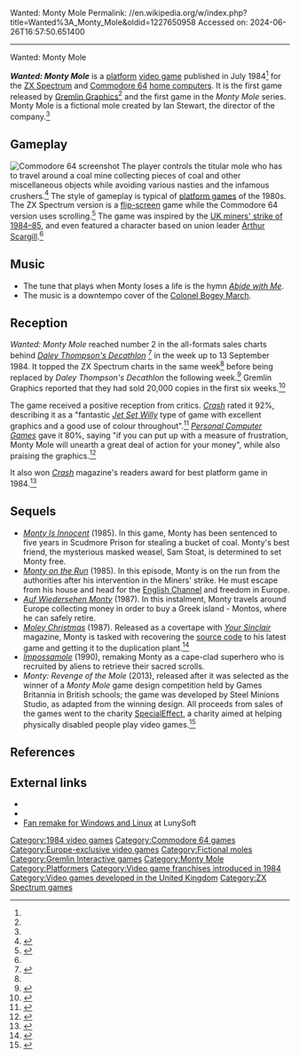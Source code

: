 Wanted: Monty Mole
Permalink: //en.wikipedia.org/w/index.php?title=Wanted%3A_Monty_Mole&oldid=1227650958
Accessed on: 2024-06-26T16:57:50.651400



------
Wanted: Monty Mole
{{Short description|1984 video game}}
{{redirect|Monty Mole|the enemy from Super Mario World|Characters in the Mario franchise#Enemy characters}}
{{Use British English|date=September 2020}}
{{Use dmy dates|date=September 2020}}
{{Infobox video game
|title = Wanted: Monty Mole
|image = Wanted Monty Mole.jpg
|developer = Peter Harrap<ref name=crashaward /> <small>(Spectrum)</small><br>[[Antony Crowther]] <small>(C64)</small>
|publisher = [[Gremlin Interactive|Gremlin Graphics]]
|series = 
|released = {{vgrelease|EU|29 July 1984}}<ref name='cci_dec86'>{{cite magazine |title=Gremlin – The Rising Star|magazine=Commodore Computing International|issue=|publisher=Croftward Ltd|date=December 1986|page=27|url=https://ia800604.us.archive.org/view_archive.php?archive=/1/items/World_of_Spectrum_June_2017_Mirror/World%20of%20Spectrum%20June%202017%20Mirror.zip&file=World%20of%20Spectrum%20June%202017%20Mirror/sinclair/company-pics/g/GremlinGraphicsSoftwareLtd/CCI86/cci_gg2.jpg|access-date=6 December 2022}}</ref>
|genre = [[Platform game|Platformer]]
|modes = [[Single-player video game|Single-player]]
|platforms = [[Commodore 64]], [[ZX Spectrum]]
}}

'''''Wanted: Monty Mole''''' is a [[Platform game|platform]] [[video game]] published in July 1984<ref name='cci_dec86' /> for the [[ZX Spectrum]] and [[Commodore 64]] [[home computer]]s. It is the first game released by [[Gremlin Graphics]]<ref name='cci_dec86' /> and the first game in the ''Monty Mole'' series. Monty Mole is a fictional mole created by Ian Stewart, the director of the company.<ref name='cci_dec86' />

==Gameplay==
[[File:Wanted_Monty_Mole_Commodore_64_Gameplay_Screenshot.png|thumb|left|Commodore 64 screenshot]]
The player controls the titular mole who has to travel around a coal mine collecting pieces of coal and other miscellaneous objects while avoiding various nasties and the infamous crushers.<ref name=eurogamer>{{cite web|url=http://www.eurogamer.net/articles/2011-04-13-peter-harrap-wants-new-monty-mole|title=Peter Harrap wants new Monty Mole|date=April 13, 2011|website=[[Eurogamer]]|first=Robert|last=Purchese|url-status=live|archive-url=https://web.archive.org/web/20110416153059/http://www.eurogamer.net/articles/2011-04-13-peter-harrap-wants-new-monty-mole|archive-date=April 16, 2011|publisher=Gamer Network}}</ref> The style of gameplay is typical of [[platform game]]s of the 1980s. The ZX Spectrum version is a [[flip-screen]] game while the Commodore 64 version uses scrolling.<ref>{{Cite web|url=http://www.the-commodore-zone.com/articlelive/articles/14/1/The-Potty-Programmer/Page1.html|title = The Potty Programmer}}</ref> The game was inspired by the [[UK miners' strike (1984–85)|UK miners' strike of 1984–85]], and even featured a character based on union leader [[Arthur Scargill]].<ref name=eurogamer />

==Music==
* The tune that plays when Monty loses a life is the hymn ''[[Abide with Me]]''.
* The music is a downtempo cover of the [[Colonel Bogey March]].

==Reception==
{{Video game reviews
| award1Pub = ''Crash''
| award1 = Crash Smash<ref>Game review, Crash magazine issue 9, [[Newsfield Publications]] October 1984</ref>
}}
''Wanted: Monty Mole'' reached number 2 in the all-formats sales charts behind ''[[Daley Thompson's Decathlon]]''
<ref name='pcncharts22sep'>{{cite magazine |title=Charts|magazine=Personal Computer News|issue=|publisher=VNU|date=22 September 1984|page=5|url=https://archive.org/details/PersonalComputerNews/PersonalComputerNews079-22Sep1984/page/n5/mode/2up|access-date=6 December 2022}}</ref> in the week up to 13 September 1984. It topped the ZX Spectrum charts in the same week<ref name='pcncharts22sep' /> before being replaced by ''Daley Thompson's Decathlon'' the following week.<ref name='pcncharts29sep'>{{cite magazine |title=Charts|magazine=Personal Computer News|issue=|publisher=VNU|date=29 September 1984|page=4|url=https://archive.org/details/PersonalComputerNews/PersonalComputerNews080-29Sep1984/page/n5/mode/2up|access-date=6 December 2022}}</ref> Gremlin Graphics reported that they had sold 20,000 copies in the first six weeks.<ref name='pcg12charts'>{{cite magazine |title=Top 50|magazine=Personal Computer Games|issue=12|publisher=VNU|date=November 1984|page=21|url=https://archive.org/details/Personal_Computer_Games_Issue12/page/n19/mode/2up|access-date=6 December 2022}}</ref>

The game received a positive reception from critics. ''[[Crash (magazine)|Crash]]'' rated it 92%, describing it as a "fantastic ''[[Jet Set Willy]]'' type of game with excellent graphics and a good use of colour throughout".<ref>{{cite magazine | url=https://spectrumcomputing.co.uk/page.php?issue_id=976&page=8 | magazine=Crash | publisher=Newsfield | title= Wanted: Monty Mole | issue=9 | date=1984-09-27}}</ref> ''[[Personal Computer Games]]'' gave it 80%, saying "if you can put up with a measure of frustration, Monty Mole will unearth a great deal of action for your money", while also praising the graphics.<ref>{{cite web | url=https://archive.org/stream/personalcomputergames-magazine-11/PersonalComputerGames_11#page/n47/mode/1up | title=Personal Computer Games Magazine Issue 11}}</ref>

It also won ''[[Crash (magazine)|Crash]]'' magazine's readers award for best platform game in 1984.<ref name=crashaward>{{cite magazine|title =Crash Readers Awards 1984 |date =January 1985 |url =https://archive.org/details/crash-magazine-12/page/n93/mode/2up |magazine =[[Crash (magazine)|Crash]] |publisher =Newsfield|issue =12 |pages =94–95|issn=0954-8661}}</ref>

==Sequels==
* ''[[Monty Is Innocent]]'' (1985). In this game, Monty has been sentenced to five years in Scudmore Prison for stealing a bucket of coal. Monty's best friend, the mysterious masked weasel, Sam Stoat, is determined to set Monty free.
* ''[[Monty on the Run]]'' (1985). In this episode, Monty is on the run from the authorities after his intervention in the Miners' strike. He must escape from his house and head for the [[English Channel]] and freedom in Europe.
* ''[[Auf Wiedersehen Monty]]'' (1987). In this instalment, Monty travels around Europe collecting money in order to buy a Greek island - Montos, where he can safely retire.
* ''[[Moley Christmas]]'' (1987). Released as a covertape with ''[[Your Sinclair]]'' magazine, Monty is tasked with recovering the [[source code]] to his latest game and getting it to the duplication plant.<ref>{{cite magazine|title =Moley Christmas |date =January 1988 |url =https://archive.org/details/your-sinclair-25/page/n15/mode/2up |magazine =[[Your Sinclair]] |publisher =Dennis Publishing |issue =25 |page =17 |issn=0269-6983}}</ref>
* ''[[Impossamole]]'' (1990), remaking Monty as a cape-clad superhero who is recruited by aliens to retrieve their sacred scrolls.
* ''Monty: Revenge of the Mole'' (2013), released after it was selected as the winner of a ''Monty Mole'' game design competition held by Games Britannia in British schools; the game was developed by Steel Minions Studio, as adapted from the winning design. All proceeds from sales of the games went to the charity [[SpecialEffect]], a charity aimed at helping physically disabled people play video games.<ref name=revenge>{{cite press release |date=February 7, 2013 |title=School-developed Monty Mole Game Released for launch of Games Britannia 2013 |url=https://www.gamasutra.com/view/pressreleases/186215/Schooldeveloped_Monty_Mole_Game_Released_for_launch_of_GamesBritannia_2013.php |url-status=live |publisher=Games Britannia |agency=Games Press, [[Gamasutra]] |archive-url=https://web.archive.org/web/20210110051709/https://www.gamasutra.com/view/pressreleases/186215/Schooldeveloped_Monty_Mole_Game_Released_for_launch_of_GamesBritannia_2013.php |archive-date=January 10, 2021}}</ref>

==References==
{{reflist}}

==External links==
* {{WoS game|id=0005617|name=Wanted: Monty Mole}}
* {{moby game|id=/wanted-monty-mole|name=''Wanted: Monty Mole''}}
* [http://www.luny.co.uk/index.php?page=66 Fan remake for Windows and Linux] at LunySoft

{{Monty Mole}}

[[Category:1984 video games]]
[[Category:Commodore 64 games]]
[[Category:Europe-exclusive video games]]
[[Category:Fictional moles]]
[[Category:Gremlin Interactive games]]
[[Category:Monty Mole]]
[[Category:Platformers]]
[[Category:Video game franchises introduced in 1984]]
[[Category:Video games developed in the United Kingdom]]
[[Category:ZX Spectrum games]]